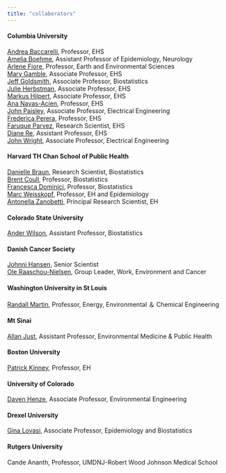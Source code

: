 ```yaml
---
title: "collaborators"
---
```


#### Columbia University

[Andrea Baccarelli](https://www.mailman.columbia.edu/people/our-faculty/ab4303), Professor, EHS <br>
[Amelia Boehme](http://www.columbianeurology.org/profile/aboehme), Assistant Professor of Epidemiology, Neurology <br>
[Arlene Fiore](https://eesc.columbia.edu/faculty/arlene-m-fiore), Professor, Earth and Environmental Sciences <br>
[Mary Gamble](https://www.mailman.columbia.edu/people/our-faculty/mvg7), Associate Professor, EHS <br>
[Jeff Goldsmith](https://jeffgoldsmith.com/), Associate Professor, Biostatistics <br>
[Julie Herbstman](https://www.mailman.columbia.edu/people/our-faculty/jh2678), Associate Professor, EHS <br>
[Markus Hilpert](https://www.mailman.columbia.edu/people/our-faculty/mh3632), Associate Professor, EHS <br>
[Ana Navas-Acien](https://www.mailman.columbia.edu/people/our-faculty/an2737), Professor, EHS <br>
[John Paisley](http://www.columbia.edu/~jwp2128/), Associate Professor, Electrical Engineering <br>
[Frederica Perera](https://www.mailman.columbia.edu/people/our-faculty/fpp1), Professor, EHS <br>
[Faruque Parvez](https://www.mailman.columbia.edu/people/our-faculty/mp844), Research Scientist, EHS <br>
[Diane Re](https://www.mailman.columbia.edu/people/our-faculty/dr2240), Assistant Professor, EHS <br>
[John Wright](https://www.ee.columbia.edu/john-wright), Associate Professor, Electrical Engineering <br>

#### Harvard TH Chan School of Public Health

[Danielle Braun](https://scholar.harvard.edu/dbraun/home), Research Scientist, Biostatistics <br>
[Brent Coull](https://www.hsph.harvard.edu/brent-coull/), Professor, Biostatistics <br>
[Francesca Dominici](https://www.hsph.harvard.edu/francesca-dominici/), Professor, Biostatistics <br>
[Marc Weisskopf](https://www.hsph.harvard.edu/marc-weisskopf/), Professor, EH and Epidemiology <br>
[Antonella Zanobetti](https://www.hsph.harvard.edu/antonella-zanobetti/), Principal Research Scientist, EH <br>

#### Colorado State University

[Ander Wilson](https://anderwilson.github.io/), Assistant Professor, Biostatistics <br>

#### Danish Cancer Society

[Johnni Hansen](https://www.cancer.dk/nyheder/presserum/find-ekspert/hansen-johnni/), Senior Scientist <br>
[Ole Raaschou-Nielsen](https://www.cancer.dk/research/dcrc-research-units-and-groups/diet-genes-and-environment/work-environment-and-cancer/), Group Leader, Work, Environment and Cancer <br>

#### Washington University in St Louis

[Randall Martin](https://engineering.wustl.edu/Profiles/Pages/Randall-Martin.aspx), Professor, Energy, Environmental ＆ Chemical Engineering <br>

#### Mt Sinai

[Allan Just](https://www.mountsinai.org/profiles/allan-just), Assistant Professor, Environmental Medicine & Public Health <br>

#### Boston University

[Patrick Kinney](https://www.bu.edu/sph/profile/patrick-kinney/), Professor, EH <br>

#### University of Colorado

[Daven Henze](https://www.colorado.edu/even/faculty/daven-henze), Associate Professor, Environmental Engineering <br>


#### Drexel University

[Gina Lovasi](https://drexel.edu/dornsife/academics/faculty/Gina%20Lovasi/), Associate Professor, Epidemiology and Biostatistics <br>


#### Rutgers University

Cande Ananth, Professor, UMDNJ-Robert Wood Johnson Medical School <br>
